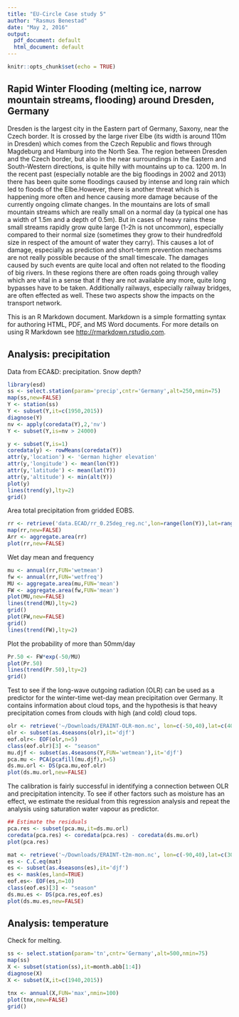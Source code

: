 ```yaml
---
title: "EU-Circle Case study 5"
author: "Rasmus Benestad"
date: "May 2, 2016"
output:
  pdf_document: default
  html_document: default
---
```


```r
knitr::opts_chunk$set(echo = TRUE)
```

## Rapid Winter Flooding (melting ice, narrow mountain streams, flooding) around Dresden, Germany

Dresden is the largest city in the Eastern part of Germany, Saxony, near the Czech border. It is crossed by the large river Elbe (its width is around 110m in Dresden) which comes from the Czech Republic and flows through Magdeburg and Hamburg into the North Sea. The region between Dresden and the Czech border, but also in the near surroundings in the Eastern and South-Western directions, is quite hilly with mountains up to ca. 1200 m. In the recent past (especially notable are the big floodings in 2002 and 2013) there has been quite some floodings caused by intense and long rain which led to floods of the Elbe.However, there is another threat which is happening more often and hence causing more damage because of the currently ongoing climate changes. In the mountains are lots of small mountain streams which are really small on a normal day (a typical one has a width of 1.5m and a depth of 0.5m). But in cases of heavy rains these small streams rapidly grow quite large (1-2h is not uncommon), especially compared to their normal size (sometimes they grow to their hundredfold size in respect of the amount of water they carry). This causes a lot of damage, especially as prediction and short-term prevention mechanisms are not really possible because of the small timescale. The damages caused by such events are quite local and often not related to the flooding of big rivers. In these  regions there are often roads going through valley which are vital in a sense that if they are  not available any more, quite long bypasses have to be taken. Additionally railways,  especially railway bridges, are often effected as well. These two aspects show the impacts on the transport network.

This is an R Markdown document. Markdown is a simple formatting syntax for authoring HTML, PDF, and MS Word documents. For more details on using R Markdown see <http://rmarkdown.rstudio.com>.

## Analysis: precipitation

Data from ECA&D: precipitation. Snow depth?

```r
library(esd)
ss <- select.station(param='precip',cntr='Germany',alt=250,nmin=75)
map(ss,new=FALSE)
Y <- station(ss)
Y <- subset(Y,it=c(1950,2015))
diagnose(Y)
nv <- apply(coredata(Y),2,'nv')
Y <- subset(Y,is=nv > 24000)
```


```r
y <- subset(Y,is=1)
coredata(y) <- rowMeans(coredata(Y))
attr(y,'location') <- 'German higher elevation'
attr(y,'longitude') <- mean(lon(Y))
attr(y,'latitude') <- mean(lat(Y))
attr(y,'altitude') <- min(alt(Y))
plot(y)
lines(trend(y),lty=2)
grid()
```


Area total precipitation from gridded EOBS.

```r
rr <- retrieve('data.ECAD/rr_0.25deg_reg.nc',lon=range(lon(Y)),lat=range(lat(Y)))
map(rr,new=FALSE)
Arr <- aggregate.area(rr)
plot(rr,new=FALSE)
```

Wet day mean and frequency

```r
mu <- annual(rr,FUN='wetmean')
fw <- annual(rr,FUN='wetfreq')
MU <- aggregate.area(mu,FUN='mean')
FW <- aggregate.area(fw,FUN='mean')
plot(MU,new=FALSE)
lines(trend(MU),lty=2)
grid()
plot(FW,new=FALSE)
grid()
lines(trend(FW),lty=2)
```

Plot the probability of more than 50mm/day

```r
Pr.50 <- FW*exp(-50/MU)
plot(Pr.50)
lines(trend(Pr.50),lty=2)
grid()
```

Test to see if the long-wave outgoing radiation (OLR) can be used as a predictor for the winter-time wet-day mean precipitation over Germany. It contains information about cloud tops, and the hypothesis is that heavy precipitation comes from clouds with high (and cold) cloud tops.

```r
olr <- retrieve('~/Downloads/ERAINT-OLR-mon.nc', lon=c(-50,40),lat=c(40,70))
olr <- subset(as.4seasons(olr),it='djf')
eof.olr<- EOF(olr,n=5)
class(eof.olr)[3] <- "season"
mu.djf <- subset(as.4seasons(Y,FUN='wetmean'),it='djf')
pca.mu <- PCA(pcafill(mu.djf),n=5)
ds.mu.orl <- DS(pca.mu,eof.olr)
plot(ds.mu.orl,new=FALSE)
```

The calibration is fairly successful in identifying a connection between OLR and precipitation intencity. To see if other factors such as moisture has an effect, we estimate the residual from this regression analysis and repeat the analysis using saturation water vapour as predictor.

```r
## Estimate the residuals
pca.res <- subset(pca.mu,it=ds.mu.orl)
coredata(pca.res) <- coredata(pca.res) - coredata(ds.mu.orl)
plot(pca.res)
```

```r
mat <- retrieve('~/Downloads/ERAINT-t2m-mon.nc', lon=c(-90,40),lat=c(30,70))
es <- C.C.eq(mat)
es <- subset(as.4seasons(es),it='djf')
es <- mask(es,land=TRUE)
eof.es<- EOF(es,n=10)
class(eof.es)[3] <- "season"
ds.mu.es <- DS(pca.res,eof.es)
plot(ds.mu.es,new=FALSE)
```


## Analysis: temperature

Check for melting.

```r
ss <- select.station(param='tn',cntr='Germany',alt=500,nmin=75)
map(ss)
X <- subset(station(ss),it=month.abb[1:4])
diagnose(X)
X <- subset(X,it=c(1940,2015))
```

```r
tnx <- annual(X,FUN='max',nmin=100)
plot(tnx,new=FALSE)
grid()
```



